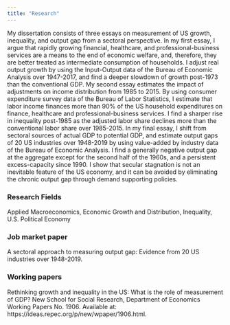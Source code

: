 ```yaml
---
title: "Research"
---
```


My dissertation consists of three essays on measurement of US growth, inequality, and output gap from a sectoral perspective. In my first essay, I argue that rapidly growing financial, healthcare, and professional-business services are a means to the end of economic welfare, and, therefore, they are better treated as intermediate consumption of households. I adjust real output growth by using the Input-Output data of the Bureau of Economic Analysis over 1947-2017, and find a deeper slowdown of growth post-1973 than the conventional GDP. My second essay estimates the impact of adjustments on income distribution from 1985 to 2015. By using consumer expenditure survey data of the Bureau of Labor Statistics, I estimate that labor income finances more than 90% of the US household expenditures on finance, healthcare and professional-business services. I find a sharper rise in inequality post-1985 as the adjusted labor share declines more than the conventional labor share over 1985-2015. In my final essay, I shift from sectoral sources of actual GDP to potential GDP, and estimate output gaps of 20 US industries over 1948-2019 by using value-added by industry data of the Bureau of Economic Analysis. I find a generally negative output gap at the aggregate except for the second half of the 1960s, and a persistent excess-capacity since 1990. I show that secular stagnation is not an inevitable feature of the US economy, and it can be avoided by eliminating the chronic output gap through demand supporting policies.

### Research Fields

Applied Macroeconomics, Economic Growth and Distribution, Inequality, U.S. Political Economy

### Job market paper

A sectoral approach to measuring output gap: Evidence from 20 US industries over 1948-2019.

### Working papers 

Rethinking growth and inequality in the US: What is the role of measurement of GDP? New School for Social Research, Department  of  Economics Working  Papers No. 1906. Available  at: https://ideas.repec.org/p/new/wpaper/1906.html.
